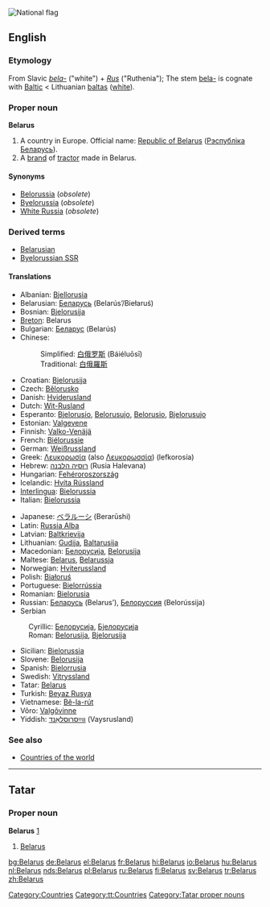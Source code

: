 [[Image:Flag of Belarus.svg|thumb|National flag]]
{{see|Bélarus}}
==English==
{{wikipedia}}

===Etymology===
From Slavic ''[[bela-]]'' ("white") + ''[[Rus]]'' ("Ruthenia"); The stem [[bela-]] is cognate with [[Baltic]] < Lithuanian [[baltas]] ([[white]]).

===Proper noun===
'''Belarus'''

# A country in Europe. Official name: [[Republic of Belarus]] ([[Рэспублiка Беларусь]]).
# A [[brand]] of [[tractor]] made in Belarus.

====Synonyms====
*[[Belorussia]] (''obsolete'')
*[[Byelorussia]] (''obsolete'')
*[[White Russia]] (''obsolete'')

===Derived terms===
*[[Belarusian]]
*[[Byelorussian SSR]]

====Translations====
{{top}}
*Albanian: [[Bjellorusia]] {{f}}
*Belarusian: [[Беларусь]] (Belarús’/Biełaruś) {{f}}
*Bosnian: [[Bjelorusija]] {{f}}
*[[Breton]]: Belarus
*Bulgarian: [[Беларус]] (Belarús)
*Chinese:
*:Simplified: [[白俄罗斯]] (Báiéluōsī)
*:Traditional: [[白俄羅斯]]
*Croatian: [[Bjelorusija]]
*Czech: [[Bělorusko]]
*Danish: [[Hviderusland]]
*Dutch: [[Wit-Rusland]]
*Esperanto: [[Bjelorusio]], [[Belorusujo]], [[Belorusio]], [[Bjelorusujo]]
*Estonian: [[Valgevene]]
*Finnish: [[Valko-Venäjä]]
*French: [[Biélorussie]] {{f}}
*German: [[Weißrussland]] {{n}}
*Greek: [[Λευκορωσία]] (also [[Λευκορωσσία]]) (lefkorosía) {{f}}
*Hebrew: [[רוסיה הלבנה]] (Rusia Halevana) {{f}}
*Hungarian: [[Fehéroroszország]]
*Icelandic: [[Hvíta Rússland]]
*[[Interlingua]]: [[Bielorussia]]
*Italian: [[Bielorussia]] {{f}}
{{mid}}
*Japanese: [[ベラルーシ]] (Berarūshi)
*Latin: [[Russia Alba]] {{f}}
*Latvian: [[Baltkrievija]] {{f}}
*Lithuanian: [[Gudija]], [[Baltarusija]]
*Macedonian: [[Белорусија]], [[Belorusija]]
*Maltese: [[Belarus]], [[Belarussja]]
*Norwegian: [[Hviterussland]]
*Polish: [[Białoruś]]
*Portuguese: [[Bielorrússia]] {{f}}
*Romanian: [[Bielorusia]]
*Russian: [[Беларусь]] (Belarus’), [[Белоруссия]] (Belorússija) {{f}}
*Serbian
:Cyrillic: [[Белорусија]], [[Бјелорусија]] {{f}}
:Roman: [[Belorusija]], [[Bjelorusija]] {{f}}
*Sicilian: [[Bielorussia]] {{f}}
*Slovene: [[Belorusija]] {{f}}
*Spanish: [[Bielorrusia]] {{f}}
*Swedish: [[Vitryssland]]
*Tatar: [[Belarus#Tatar|Belarus]]
*Turkish: [[Beyaz Rusya]]
*Vietnamese: [[Bê-la-rút]]
*Võro: [[Valgõvinne]]
*Yiddish: [[ווײַסרוסלאַנד]] (Vaysrusland) {{n}}
{{bottom}}

===See also===
*[[Countries of the world]]

----

==Tatar==

===Proper noun===
'''Belarus'''  [http://www.azatliq.org/analysis/analysis/tb/2003/01/DDA0CF86-7A2F-4437-9318-7D9222190578.asp]

# [[Belarus#english|Belarus]]

[[Category:Countries]]
[[Category:tt:Countries]]
[[Category:Tatar proper nouns]]

[[bg:Belarus]]
[[de:Belarus]]
[[el:Belarus]]
[[fr:Belarus]]
[[hi:Belarus]]
[[io:Belarus]]
[[hu:Belarus]]
[[nl:Belarus]]
[[nds:Belarus]]
[[pl:Belarus]]
[[ru:Belarus]]
[[fi:Belarus]]
[[sv:Belarus]]
[[tr:Belarus]]
[[zh:Belarus]]